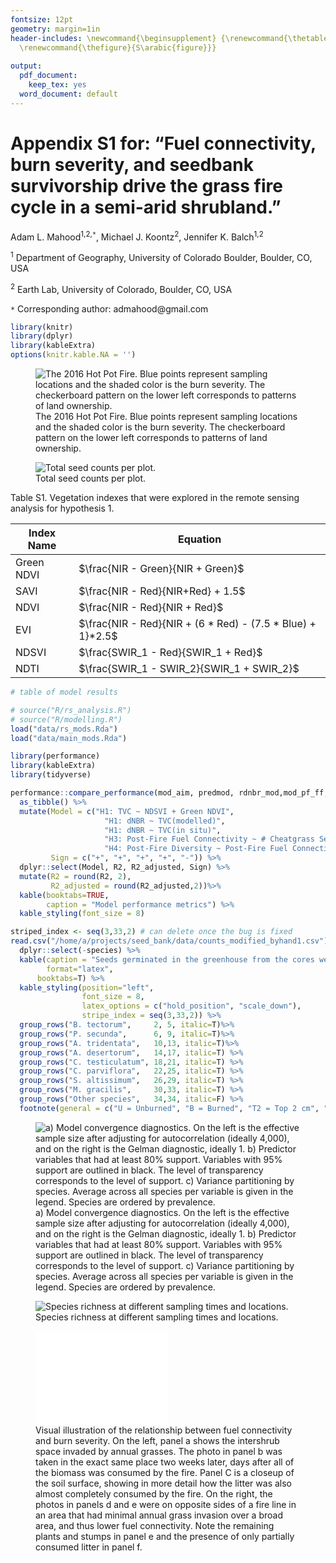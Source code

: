 ```yaml
---
fontsize: 12pt
geometry: margin=1in
header-includes: \newcommand{\beginsupplement} {\renewcommand{\thetable}{S\arabic{table}}      \setcounter{table}{0}
  \renewcommand{\thefigure}{S\arabic{figure}}}
 
output:
  pdf_document: 
    keep_tex: yes
  word_document: default
---
```


\beginsupplement

# Appendix S1 for: "Fuel connectivity, burn severity, and seedbank survivorship drive the grass fire cycle in a semi-arid shrubland." 
<!---Submitted to *Ecology*-->

Adam L. Mahood^1,2,`*`^, Michael J. Koontz^2^, Jennifer K. Balch^1,2^

\small

^1^ Department of Geography, University of Colorado Boulder, Boulder, CO, USA

^2^ Earth Lab, University of Colorado, Boulder, CO, USA

`*` Corresponding author: admahood@gmail.com

\normalsize

\newpage

```r
library(knitr)
library(dplyr)
library(kableExtra)
options(knitr.kable.NA = '')
```

![The 2016 Hot Pot Fire. Blue points represent sampling locations and the shaded color is the burn severity. The checkerboard pattern on the lower left corresponds to patterns of land ownership.](images/map.png)

\newpage

![Total seed counts per plot.](images/depth_x_burned_counts.png)

\newpage

Table S1. Vegetation indexes that were explored in the remote sensing analysis for hypothesis 1.

| Index Name | Equation |
|---------|------------|
|Green NDVI|$\frac{NIR - Green}{NIR + Green}$|
|SAVI|$\frac{NIR - Red}{NIR+Red} + 1.5$|
|NDVI|$\frac{NIR - Red}{NIR + Red}$|
|EVI|  $\frac{NIR - Red}{NIR + (6 * Red) - (7.5 * Blue) + 1}*2.5$|
|NDSVI|$\frac{SWIR_1 - Red}{SWIR_1 + Red}$|
|NDTI|$\frac{SWIR_1 - SWIR_2}{SWIR_1 + SWIR_2}$|

\newpage

```r
# table of model results

# source("R/rs_analysis.R")
# source("R/modelling.R")
load("data/rs_mods.Rda")
load("data/main_mods.Rda")

library(performance)
library(kableExtra)
library(tidyverse)

performance::compare_performance(mod_aim, predmod, rdnbr_mod,mod_pf_ff,mod_divsh_ff) %>%
  as_tibble() %>%
  mutate(Model = c("H1: TVC ~ NDSVI + Green NDVI",
                     "H1: dNBR ~ TVC(modelled)",
                     "H1: dNBR ~ TVC(in situ)",
                     "H3: Post-Fire Fuel Connectivity ~ # Cheatgrass Seeds + covariates",
                     "H4: Post-Fire Diversity ~ Post-Fire Fuel Connectivity"),
         Sign = c("+", "+", "+", "+", "-")) %>%
  dplyr::select(Model, R2, R2_adjusted, Sign) %>%
  mutate(R2 = round(R2, 2),
         R2_adjusted = round(R2_adjusted,2))%>%
  kable(booktabs=TRUE, 
        caption = "Model performance metrics") %>%
  kable_styling(font_size = 8)

```


\newpage


```r
striped_index <- seq(3,33,2) # can delete once the bug is fixed
read.csv("/home/a/projects/seed_bank/data/counts_modified_byhand1.csv") %>%
  dplyr::select(-species) %>%
  kable(caption = "Seeds germinated in the greenhouse from the cores we collected.", 
        format="latex",
      booktabs=T) %>%
  kable_styling(position="left",
                font_size = 8,
                latex_options = c("hold_position", "scale_down"), 
                stripe_index = seq(3,33,2)) %>%
  group_rows("B. tectorum",     2, 5, italic=T)%>%
  group_rows("P. secunda",      6, 9, italic=T)%>%
  group_rows("A. tridentata",   10,13, italic=T)%>%
  group_rows("A. desertorum",   14,17, italic=T) %>%
  group_rows("C. testiculatum", 18,21, italic=T) %>%
  group_rows("C. parviflora",   22,25, italic=T) %>%
  group_rows("S. altissimum",   26,29, italic=T) %>%
  group_rows("M. gracilis",     30,33, italic=T) %>%
  group_rows("Other species",   34,34, italic=F) %>%
  footnote(general = c("U = Unburned", "B = Burned", "T2 = Top 2 cm", "B4 = Bottom 4 cm"))

```



\newpage


![a) Model convergence diagnostics. On the left is the effective sample size after adjusting for autocorrelation (ideally 4,000), and on the right is the Gelman diagnostic, ideally 1. b) Predictor variables that had at least 80% support. Variables with 95% support are outlined in black. The level of transparency corresponds to the level of support. c) Variance partitioning by species. Average across all species per variable is given in the legend. Species are ordered by prevalence.](images/jsdm_stuff.png)

\newpage


![Species richness at different sampling times and locations.](images/richness_fig.png)

\newpage

![Visual illustration of the relationship between fuel connectivity and burn severity. On the left, panel a shows the intershrub space invaded by annual grasses. The photo in panel b was taken in the exact same place two weeks later, days after all of the biomass was consumed by the fire. Panel C is a closeup of the soil surface, showing in more detail how the litter was also almost completely consumed by the fire. On the right, the photos in panels d and e were on opposite sides of a fire line in an area that had minimal annual grass invasion over a broad area, and thus lower fuel connectivity. Note the remaining plants and stumps in panel e and the presence of only partially consumed litter in panel f.](images/burnsev_fig.pdf){ width=50% }
